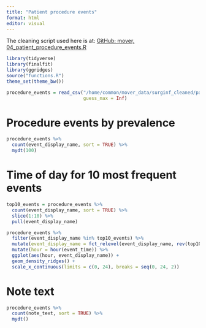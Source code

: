 ```yaml
---
title: "Patient procedure events"
format: html
editor: visual
---
```


The cleaning script used here is at: [GitHub: mover, 04_patient_procedure_events.R](https://github.com/SurgicalInformatics/mover/blob/main/04_patient_procedure_events.R)

```r
library(tidyverse)
library(finalfit)
library(ggridges)
source("functions.R")
theme_set(theme_bw())

procedure_events = read_csv("/home/common/mover_data/surginf_cleaned/patient_procedure_events_cleaned.csv",
                            guess_max = Inf)

```

# Procedure events by prevalence

```r
procedure_events %>% 
  count(event_display_name, sort = TRUE) %>% 
  mydt(100)
```

# Time of day for 10 most frequent events

```r
top10_events = procedure_events %>% 
  count(event_display_name, sort = TRUE) %>% 
  slice(1:10) %>% 
  pull(event_display_name)

procedure_events %>% 
  filter(event_display_name %in% top10_events) %>% 
  mutate(event_display_name = fct_relevel(event_display_name, rev(top10_events))) %>% 
  mutate(hour = hour(event_time)) %>% 
  ggplot(aes(hour, event_display_name)) +
  geom_density_ridges() +
  scale_x_continuous(limits = c(0, 24), breaks = seq(0, 24, 2))
```

# Note text

```r
procedure_events %>% 
  count(note_text, sort = TRUE) %>% 
  mydt()
```

